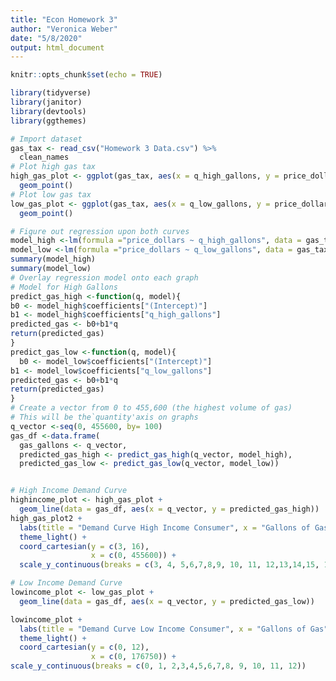 ```yaml
---
title: "Econ Homework 3"
author: "Veronica Weber"
date: "5/8/2020"
output: html_document
---
```


```r
knitr::opts_chunk$set(echo = TRUE)
```

```r
library(tidyverse)
library(janitor)
library(devtools)
library(ggthemes)

# Import dataset
gas_tax <- read_csv("Homework 3 Data.csv") %>%
  clean_names
# Plot high gas tax
high_gas_plot <- ggplot(gas_tax, aes(x = q_high_gallons, y = price_dollars)) +
  geom_point()
# Plot low gas tax
low_gas_plot <- ggplot(gas_tax, aes(x = q_low_gallons, y = price_dollars)) +
  geom_point()

# Figure out regression upon both curves
model_high <-lm(formula ="price_dollars ~ q_high_gallons", data = gas_tax)
model_low <-lm(formula ="price_dollars ~ q_low_gallons", data = gas_tax)
summary(model_high)
summary(model_low)
# Overlay regression model onto each graph
# Model for High Gallons
predict_gas_high <-function(q, model){
b0 <- model_high$coefficients["(Intercept)"]
b1 <- model_high$coefficients["q_high_gallons"]
predicted_gas <- b0+b1*q
return(predicted_gas)
}
predict_gas_low <-function(q, model){
  b0 <- model_low$coefficients["(Intercept)"]
b1 <- model_low$coefficients["q_low_gallons"]
predicted_gas <- b0+b1*q
return(predicted_gas)
}
# Create a vector from 0 to 455,600 (the highest volume of gas)
# This will be the`quantity'axis on graphs
q_vector <-seq(0, 455600, by= 100)
gas_df <-data.frame(
  gas_gallons <- q_vector,
  predicted_gas_high <- predict_gas_high(q_vector, model_high),
  predicted_gas_low <- predict_gas_low(q_vector, model_low))


# High Income Demand Curve
highincome_plot <- high_gas_plot +
  geom_line(data = gas_df, aes(x = q_vector, y = predicted_gas_high))
high_gas_plot2 +
  labs(title = "Demand Curve High Income Consumer", x = "Gallons of Gas", y = "Price (dollars)") + 
  theme_light() +
  coord_cartesian(y = c(3, 16),
                  x = c(0, 455600)) + 
  scale_y_continuous(breaks = c(3, 4, 5,6,7,8,9, 10, 11, 12,13,14,15, 16))

# Low Income Demand Curve
lowincome_plot <- low_gas_plot +
  geom_line(data = gas_df, aes(x = q_vector, y = predicted_gas_low))

lowincome_plot + 
  labs(title = "Demand Curve Low Income Consumer", x = "Gallons of Gas", y = "Price (dollars)") + 
  theme_light() +
  coord_cartesian(y = c(0, 12),
                  x = c(0, 176750)) + 
scale_y_continuous(breaks = c(0, 1, 2,3,4,5,6,7,8, 9, 10, 11, 12))


```

